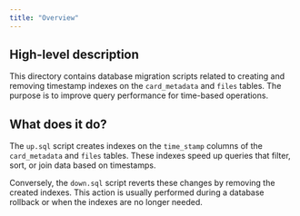 ```yaml
---
title: "Overview"
---
```


## High-level description
This directory contains database migration scripts related to creating and removing timestamp indexes on the `card_metadata` and `files` tables. The purpose is to improve query performance for time-based operations.

## What does it do?
The `up.sql` script creates indexes on the `time_stamp` columns of the `card_metadata` and `files` tables. These indexes speed up queries that filter, sort, or join data based on timestamps. 

Conversely, the `down.sql` script reverts these changes by removing the created indexes. This action is usually performed during a database rollback or when the indexes are no longer needed. 
